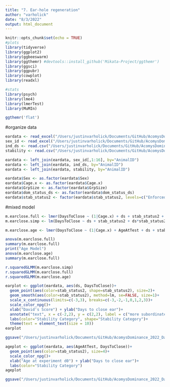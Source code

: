 ```yaml
---
title: "7. Ear-hole regeneration"
author: "varholick"
date: "8/3/2022"
output: html_document
---
```


```r
knitr::opts_chunk$set(echo = TRUE)
#plots
library(tidyverse)
library(ggplot2)
library(ggbeeswarm)
library(ggthemr) #devtools::install_github('Mikata-Project/ggthemr')
library(ggsci)
library(ggpubr)
library(cowplot)
library(readxl)

#stats
library(psych)
library(lme4)
library(lmerTest)
library(MuMIn)

ggthemr('flat')
```
#organize data
```r
eardata <- read_excel("/Users/justinvarholick/Documents/GitHub/AcomysDominance_2022_Data_Results/Data/EarDaysToClose.xlsx")
sex_id <- read_excel("/Users/justinvarholick/Documents/GitHub/AcomysDominance_2022_Data_Results/Data/AcomysDomRegen_Inventory.xlsx", sheet = "Sheet1")
ind_ds <- read.csv("/Users/justinvarholick/Documents/GitHub/AcomysDominance_2022_Data_Results/Data/dscorebyanimal_edited.csv")
stability <- read.csv("/Users/justinvarholick/Documents/GitHub/AcomysDominance_2022_Data_Results/Data/stabilitybycage.csv")

eardata <- left_join(eardata, sex_id[,1:16], by="AnimalID")
eardata <- left_join(eardata, ind_ds, by="AnimalID")
eardata <- left_join(eardata, stability, by="AnimalID")

eardata$Sex <- as.factor(eardata$Sex)
eardata$Cage.x <- as.factor(eardata$Cage.x)
eardata$GrpSize <- as.factor(eardata$GrpSize)
eardata$dom_status_ds <- as.factor(eardata$dom_status_ds)
eardata$stab_status2 <- factor(eardata$stab_status2, levels=c("Enforced stable", "Unstable", "Unenforced stable", "Unmeasurable"))
```

#mixed model
```r
m.earclose.full <- lmer(DaysToClose ~ (1|Cage.x) + ds + stab_status2 + ds*stab_status2, data=eardata)
m.earclose.simp <- lm(DaysToClose ~ ds + stab_status2 + ds*stab_status2, data=eardata)

m.earclose.age <- lmer(DaysToClose ~ (1|Cage.x) + AgeAtTest + ds + stab_status2 + ds*stab_status2, data=eardata)

anova(m.earclose.full)
summary(m.earclose.full)
print("Age Model")
anova(m.earclose.age)
summary(m.earclose.full)

r.squaredGLMM(m.earclose.simp)
r.squaredGLMM(m.earclose.full)
r.squaredGLMM(m.earclose.age)
```

```r
earplot <- ggplot(eardata, aes(ds, DaysToClose))+
  geom_point(aes(color=stab_status2, shape=stab_status2), size=2)+
  geom_smooth(aes(color=stab_status2), method=lm, se=FALSE, size=1)+
  scale_x_continuous(limits=c(-3,3), breaks=c(-3,-2,-1,0,1,2,3))+
  scale_color_npg()+
  xlab("David's Score") + ylab("Days to close ear")+
  annotate("text", x = c(-2,2), y = c(2,2), label = c("more subordinate","more dominant"))+
  labs(color="Stability Category", shape="Stability Category")+
  theme(text = element_text(size = 10)) 
earplot
```
```r
ggsave("/Users/justinvarholick/Documents/GitHub/AcomysDominance_2022_Data_Results/R generated figures/fig5_ear.tiff", earplot, units="in", width = 6, height = 3, device='tiff', dpi=300)

```

```r
ageplot <- ggplot(eardata, aes(AgeAtTest, DaysToClose))+
  geom_point(aes(color=stab_status2), size=4)+
  scale_color_npg()+
  xlab("Age at experiment d0") + ylab("Days to close ear")+
  labs(color="Stability Category")
ageplot
```
```r
ggsave("/Users/justinvarholick/Documents/GitHub/AcomysDominance_2022_Data_Results/R generated figures/SIFig_age_ear.tiff", ageplot, units="in", width = 6, height = 3, device='tiff', dpi=300)
```








